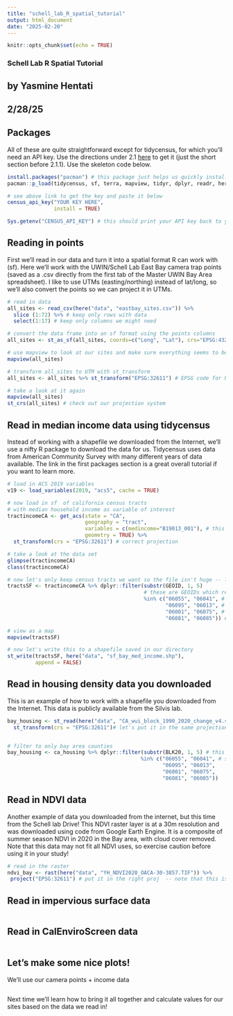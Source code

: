 ```yaml
---
title: "schell_lab_R_spatial_tutorial"
output: html_document
date: "2025-02-20"
---
```


```r
knitr::opts_chunk$set(echo = TRUE)
```

### Schell Lab R Spatial Tutorial
## by Yasmine Hentati
## 2/28/25

## Packages
All of these are quite straightforward except for tidycensus, for which you'll need an API key. Use the directions under 2.1 [here](https://walker-data.com/census-r/an-introduction-to-tidycensus.html) to get it (just the short section before 2.1.1). Use the skeleton code below.
```r
install.packages("pacman") # this package just helps us quickly install and load a lot of packages at once 
pacman::p_load(tidycensus, sf, terra, mapview, tidyr, dplyr, readr, here, ggplot2)

# see above link to get the key and paste it below 
census_api_key("YOUR KEY HERE",
               install = TRUE)

Sys.getenv("CENSUS_API_KEY") # this should print your API key back to you 
```

## Reading in points 
First we'll read in our data and turn it into a spatial format R can work with (sf). Here we'll work with the UWIN/Schell Lab East Bay camera trap points (saved as a .csv directly from the first tab of the Master UWIN Bay Area spreadsheet). I like to use UTMs (easting/northing) instead of lat/long, so we'll also convert the points so we can project it in UTMs. 

```r

# read in data 
all_sites <- read_csv(here("data", "eastbay_sites.csv")) %>% 
  slice (1:72) %>% # keep only rows with data
  select(1:17) # keep only columns we might need

# convert the data frame into an sf format using the points columns 
all_sites <- st_as_sf(all_sites, coords=c("Long", "Lat"), crs="EPSG:4326") #the EPSG string is simply a project code -- 4326 is the code for WGS84, which google maps and other systems use 

# use mapview to look at our sites and make sure everything seems to be in the right place 
mapview(all_sites) 

# transform all_sites to UTM with st_transform 
all_sites <- all_sites %>% st_transform("EPSG:32611") # EPSG code for UTM zone 11 (california)

# take a look at it again
mapview(all_sites)
st_crs(all_sites) # check out our projection system 

```


## Read in median income data using tidycensus 
Instead of working with a shapefile we downloaded from the Internet, we'll use a nifty R package to download the data for us. Tidycensus uses data from American Community Survey with many different years of data available. The link in the first packages section is a great overall tutorial if you want to learn more.
```r

# load in ACS 2019 variables 
v19 <- load_variables(2019, "acs5", cache = TRUE)

# now load in sf  of california census tracts 
# with median household income as variable of interest
tractincomeCA <- get_acs(state = "CA", 
                         geography = "tract", 
                         variables = c(medincome="B19013_001"), # this is just the code for the med income data, i think i found it in the linked tutorial
                         geometry = TRUE) %>% 
  st_transform(crs = "EPSG:32611") # correct projection

# take a look at the data set
glimpse(tractincomeCA)
class(tractincomeCA)

# now let's only keep census tracts we want so the file isn't huge -- let's do the entire SF bay area in case we need the rest of this data one day
tractsSF <- tractincomeCA %>% dplyr::filter(substr(GEOID, 1, 5) 
                                            # these are GEOIDs which represent each county ("06" represents the state of CA) -- these can be found online 
                                            %in% c("06055", "06041", # napa, marin
                                                   "06095", "06013", # solano, contra costa 
                                                   "06001", "06075", # alameda, SF 
                                                   "06081", "06085")) # san mateo, san clara 

# view as a map 
mapview(tractsSF)

# now let's write this to a shapefile saved in our directory 
st_write(tractsSF, here("data", "sf_bay_med_income.shp"),
         append = FALSE)
```



## Read in housing density data you downloaded 
This is an example of how to work with a shapefile you downloaded from the Internet. This data is publicly available from the Silvis lab. 
```r

bay_housing <- st_read(here("data", "CA_wui_block_1990_2020_change_v4.shp")) %>% 
  st_transform(crs = "EPSG:32611")# let's put it in the same projection we're working in 


# filter to only bay area counties
bay_housing <- ca_housing %>% dplyr::filter(substr(BLK20, 1, 5) # this is housing density by block for 2020 
                                           %in% c("06055", "06041", # same counties as before
                                                  "06095", "06013",
                                                  "06001", "06075",
                                                  "06081", "06085"))
```


## Read in NDVI data 
Another example of data you downloaded from the internet, but this time from the Schell lab Drive! This NDVI raster layer is at a 30m resolution and was downloaded using code from Google Earth Engine. It is a composite of summer season NDVI in 2020 in the Bay area, with cloud cover removed. Note that this data may not fit all NDVI uses, so exercise caution before using it in your study! 
```r

# read in the raster 
ndvi_bay <- rast(here("data", "YH_NDVI2020_OACA-30-3857.TIF")) %>% 
 project("EPSG:32611") # put it in the right proj  -- note that this is a DIFFERENT function than we used for the sfs 


```

## Read in impervious surface data 

```r

```

## Read in CalEnviroScreen data
```r

```

## Let's make some nice plots! 
We'll use our camera points + income data 
```r

```



Next time we'll learn how to bring it all together and calculate values for our sites based on the data we read in! 